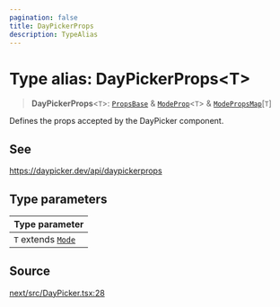 ```yaml
---
pagination: false
title: DayPickerProps
description: TypeAlias
---
```


# Type alias: DayPickerProps\<T\>

> **DayPickerProps**\<`T`\>: [`PropsBase`](/api/next/interfaces/PropsBase.mdx) & [`ModeProp`](/api/next/interfaces/ModeProp.mdx)\<`T`\> & [`ModePropsMap`](/api/next/interfaces/ModePropsMap.mdx)\[`T`\]

Defines the props accepted by the DayPicker component.

## See

https://daypicker.dev/api/daypickerprops

## Type parameters

| Type parameter |
| :------ |
| `T` extends [`Mode`](/api/next/type-aliases/Mode.mdx) |

## Source

[next/src/DayPicker.tsx:28](https://github.com/gpbl/react-day-picker/blob/575f9be39/next/src/DayPicker.tsx#L28)
